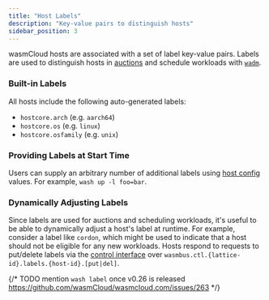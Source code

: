 ```yaml
---
title: "Host Labels"
description: "Key-value pairs to distinguish hosts"
sidebar_position: 3
---
```


wasmCloud hosts are associated with a set of label key-value pairs. Labels are used to distinguish hosts in [auctions](/docs/deployment/hosts/auctions) and schedule workloads with [`wadm`](/docs/category/declarative-application-deployment-wadm).

### Built-in Labels

All hosts include the following auto-generated labels:

- `hostcore.arch` (e.g. `aarch64`)
- `hostcore.os` (e.g. `linux`)
- `hostcore.osfamily` (e.g. `unix`)

### Providing Labels at Start Time

Users can supply an arbitrary number of additional labels using [host config](/docs/reference/host-config) values. For example, `wash up -l foo=bar`.

### Dynamically Adjusting Labels

Since labels are used for auctions and scheduling workloads, it's useful to be able to dynamically adjust a host's label at runtime. For example, consider a label like `cordon`, which might be used to indicate that a host should not be eligible for any new workloads. Hosts respond to requests to put/delete labels via the [control interface](/docs/hosts/lattice-protocols/control-interface) over `wasmbus.ctl.{lattice-id}.labels.{host-id}.[put|del]`.

{/* TODO mention `wash label` once v0.26 is released https://github.com/wasmCloud/wasmcloud.com/issues/263 */}
